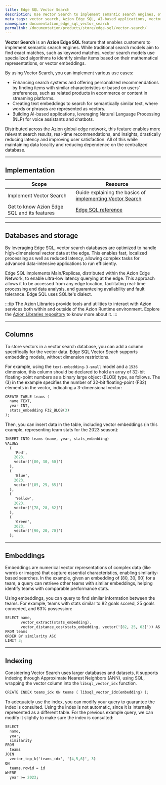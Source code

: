 ```yaml
---
title: Edge SQL Vector Search
description: Use Vector Search to implement semantic search engines, offering enhanced experiences and attending to advanced use cases.
meta_tags: vector search, Azion Edge SQL, AI-based applications, vector embeddings, SQLite
namespace: documentation_edge_sql_vector_search
permalink: /documentation/products/store/edge-sql/vector-search/
---
```



<Tag severity="info" client:only="vue" value="Preview" />

**Vector Search** is an **Azion Edge SQL** feature that enables customers to implement semantic search engines. While traditional search models aim to find exact matches, such as keyword matches, vector search models use specialized algorithms to identify similar items based on their mathematical representations, or vector embeddings.

By using Vector Search, you can implement various use cases:

- Enhancing search systems and offering personalized recommendations by finding items with similar characteristics or based on users' preferences, such as related products in ecommerce or content in streaming platforms.
- Creating text embeddings to search for semantically similar text, where words or phrases are represented as vectors.
- Building AI-based applications, leveraging Natural Language Processing (NLP) for voice assistants and chatbots.

Distributed across the Azion global edge network, this feature enables more relevant search results, real-time recommendations, and insights, drastically reducing latency and improving user satisfaction. All of this while maintaining data locality and reducing dependence on the centralized database.

---

## Implementation

| Scope | Resource |
|---|---|
| Implement Vector Search | Guide explaining the basics of [implementing Vector Search](/en/documentation/products/guides/edge-sql-vector-search/) |
| Get to know Azion Edge SQL and its features | [Edge SQL reference](/en/documentation/products/store/edge-sql/) |

---

## Databases and storage

By leveraging Edge SQL, vector search databases are optimized to handle high-dimensional vector data at the edge. This enables fast, localized processing as well as reduced latency, allowing complex tasks for advanced data-intensive applications to run efficiently.

Edge SQL implements Main/Replicas, distributed within the Azion Edge Network, to enable ultra-low latency querying at the edge. This approach allows it to be accessed from any edge location, facilitating real-time processing and data analysis, and guaranteeing availability and fault tolerance. Edge SQL uses SQLite's dialect.

:::tip
The Azion Libraries provide tools and utilities to interact with Azion services both within and outside of the Azion Runtime environment. Explore the [Azion Libraries repository](https://github.com/aziontech/lib/tree/main) to know more about it.
:::

---

## Columns

To store vectors in a vector search database, you can add a column specifically for the vector data. Edge SQL Vector Seach supports embedding models, without dimension restrictions.

For example, using the `text-embedding-3-small` model and a `1536` dimension, this column should be declared to hold an array of 32-bit floating-point numbers as a binary large object (BLOB) type, as follows. The (3) in the example specifies the number of 32-bit floating-point (F32) elements in the vector, indicating a 3-dimensional vector:

```graphql
CREATE TABLE teams (
  name TEXT,
  year INT,
  stats_embedding F32_BLOB(3)
);
```

Then, you can insert data in the table, including vector embeddings (in this example, representing team stats for the 2023 season):

```graphql
INSERT INTO teams (name, year, stats_embedding)
VALUES
  (
    'Red',
    2023,
    vector('[80, 30, 60]')
  ),
  (
    'Blue',
    2023,
    vector('[85, 25, 65]')
  ),
  (
    'Yellow',
    2023,
    vector('[78, 28, 62]')
  ),
  (
    'Green',
    2023,
    vector('[90, 20, 70]')
  );
  ```

---

## Embeddings

Embeddings are numerical vector representations of complex data (like words or images) that capture essential characteristics, enabling similarity-based searches. In the example, given an embedding of [80, 30, 60] for a team, a query can retrieve other teams with similar embeddings, helping identify teams with comparable performance stats.

Using embeddings, you can query to find similar information between the teams. For example, teams with stats similar to 82 goals scored, 25 goals conceded, and 63% possession: 

```graphql
SELECT name,
       vector_extract(stats_embedding),
       vector_distance_cos(stats_embedding, vector('[82, 25, 63]')) AS similarity
FROM teams
ORDER BY similarity ASC
LIMIT 3;
```

---

## Indexing

Considering Vector Search uses larger databases and datasets, it supports indexing through Approximate Nearest Neighbors (ANN), using SQL, wrapping the vector column into the `libsql_vector_idx` function.

```graphql
CREATE INDEX teams_idx ON teams ( libsql_vector_idx(embedding) );
```

To adequately use the index, you can modify your query to guarantee the index is consulted. Using the index is not automatic, since it is internally represented as a different table. For the previous example query, we can modify it slightly to make sure the index is consulted:

```graphql
SELECT
  name,
  year,
  similarity
FROM
  teams
JOIN
  vector_top_k('teams_idx', '[4,5,6]', 3)
ON
  teams.rowid = id
WHERE
  year >= 2023;
  ```